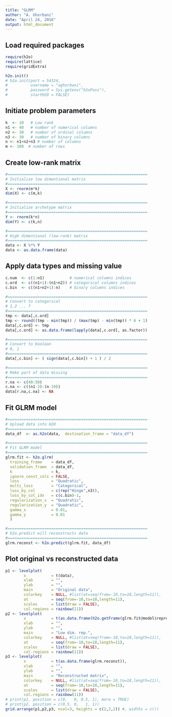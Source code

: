```yaml
---
title: "GLRM"
author: "A. Ghorbani"
date: "April 24, 2016"
output: html_document
---
```


## Load required packages
```r
require(h2o)
require(lattice)
require(gridExtra)

h2o.init()
# h2o.init(port = 54324,
#          username = "aghorbani", 
#          password = Sys.getenv("h2oPass"),  
#          startH2O = FALSE)
```

## Initiate problem parameters
```r
k  <- 10   # Low rank
n1 <- 40   # number of numerical columns
n2 <- 30   # number of ordinal columns
n3 <- 30   # number of binary columns
n <- n1+n2+n3 # number of columns
m <- 100  # number of rows
```

## Create low-rank matrix
```r
#=============================================================
# Initialize low dimentional matrix
#=============================================================
X <- rnorm(m*k)
dim(X) <- c(m,k)

#=============================================================
# Initialize archetype matrix
#=============================================================
Y <- rnorm(k*n)
dim(Y) <- c(k,n)

#=============================================================
# High dimentional (low-rank) matrix
#=============================================================
data <- X %*% Y
data <- as.data.frame(data)
```

## Apply data types and missing value
```r
c.num  <- c(1:n1)           # numerical columns indices
c.ord  <- c((n1+1):(n1+n2)) # categorical columns indices
c.bin  <- c((n1+n2+1):n)    # binary columns indices

#=============================================================
# Convert to categorical
# 1,2 ... 7
#=============================================================
tmp <- data[,c.ord]
tmp <- round((tmp - min(tmp)) / (max(tmp) - min(tmp)) * 6 + 1)
data[,c.ord] <- tmp
data[,c.ord] <- as.data.frame(lapply(data[,c.ord], as.factor))

#=============================================================
# Convert to boolean
# 0, 1
#=============================================================
data[,c.bin] <- ( sign(data[,c.bin]) + 1 ) / 2  

#=============================================================
# Make part of data missing 
#=============================================================
r.na <- c(40:50)
c.na <- c((n1-3):(n-10))
data[r.na,c.na] <- NA
```

## Fit GLRM model
```r
#=============================================================
# Upload data into H2O 
#=============================================================
data_df  <- as.h2o(data,  destination_frame = "data_df")

#=============================================================
# Fit GLRM model 
#=============================================================
glrm.fit <- h2o.glrm(
  training_frame    = data_df, 
  validation_frame  = data_df,
  k                 = k, 
  ignore_const_cols = FALSE,
  loss              = "Quadratic",
  multi_loss        = "Categorical", 
  loss_by_col       = c(rep("Hinge",n3)),
  loss_by_col_idx   = c(c.bin)-1,
  regularization_x  = "Quadratic",
  regularization_y  = "Quadratic",
  gamma_x           = 0.01,
  gamma_y           = 0.01
  )

#=============================================================
# h2o.predict will reconstructs data 
#=============================================================
glrm.reconst <- h2o.predict(glrm.fit, data_df)
```

## Plot original vs reconstructed data
```r

p1 <- levelplot(
        x           = t(data), 
        xlab        = "", 
        ylab        = "", 
        main        = "Original data", 
        colorkey    = NULL, #list(at=seq(from=-10,to=10,length=11)),
        at          = seq(from=-10,to=10,length=11), 
        scales      = list(draw = FALSE),
        col.regions = rainbow(11))
p2 <- levelplot(
        x           = t(as.data.frame(h2o.getFrame(glrm.fit@model$representation_name))), 
        xlab        = "", 
        ylab        = "", 
        main        = "Low dim. rep.", 
        colorkey    = NULL, #list(at=seq(from=-10,to=10,length=11)),
        at          = seq(from=-10,to=10,length=11), 
        scales      = list(draw = FALSE),
        col.regions = rainbow(11))
p3 <- levelplot(
        x           = t(as.data.frame(glrm.reconst)), 
        xlab        = "", 
        ylab        = "", 
        main        = "Reconstructed matrix", 
        colorkey    = NULL, #list(at=seq(from=-10,to=10,length=11)),
        at          = seq(from=-10,to=10,length=11), 
        scales      = list(draw = FALSE),
        col.regions = rainbow(11))
# print(p1, position = c(0,   0, 0.5, 1), more = TRUE)
# print(p2, position = c(0.5, 0,   1, 1))
grid.arrange(p1,p2,p3, ncol=3, heights = c(2,2,2)) #, widths = c())
```

